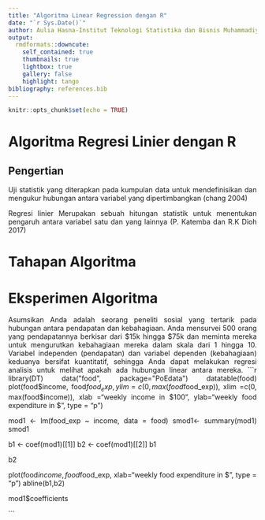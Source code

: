 ```yaml
---
title: "Algoritma Linear Regression dengan R"
date: "`r Sys.Date()`"
author: Aulia Hasna-Institut Teknologi Statistika dan Bisnis Muhammadiyah
output:
  rmdformats::downcute:
    self_contained: true
    thumbnails: true
    lightbox: true
    gallery: false
    highlight: tango
bibliography: references.bib
---
```


```{=html}
<style>
body{
text-align: justify}
</style>
```
```r
knitr::opts_chunk$set(echo = TRUE)
```

# Algoritma Regresi Linier dengan R
## Pengertian 
Uji statistik yang diterapkan pada kumpulan data untuk mendefinisikan dan mengukur hubungan antara variabel yang dipertimbangkan (chang 2004) 

Regresi linier Merupakan sebuah hitungan statistik untuk menentukan pengaruh antara variabel satu dan yang lainnya (P. Katemba dan R.K Dioh 2017)

# Tahapan Algoritma

# Eksperimen Algoritma 
Asumsikan Anda adalah seorang peneliti sosial yang tertarik pada hubungan antara pendapatan dan kebahagiaan. Anda mensurvei 500 orang yang pendapatannya berkisar dari $15k hingga $75k dan meminta mereka untuk mengurutkan kebahagiaan mereka dalam skala dari 1 hingga 10. Variabel independen (pendapatan) dan variabel dependen (kebahagiaan) keduanya bersifat kuantitatif, sehingga Anda dapat melakukan regresi analisis untuk melihat apakah ada hubungan linear antara mereka.
```r
 library(DT)
 data("food", package="PoEdata")
 datatable(food)
 plot(food$income, food$food_exp, ylim=c(0, max(food$food_exp)), xlim =c(0, max(food$income)), xlab ="weekly income in $100", ylab="weekly food expenditure in $", type = "p")

mod1 <- lm(food_exp ~ income, data = food)
smod1<- summary(mod1)
smod1

b1 <- coef(mod1)[[1]]
b2 <- coef(mod1)[[2]]
b1

b2

plot(food$income, food$food_exp, xlab="weekly food expenditure in $", type = "p")
abline(b1,b2)

mod1$coefficients

```







